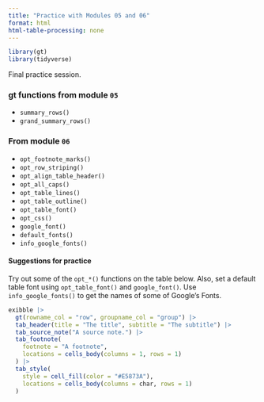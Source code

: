 ```yaml
---
title: "Practice with Modules 05 and 06"
format: html
html-table-processing: none
---
```


```r
library(gt)
library(tidyverse)
```

Final practice session.

### **gt** functions from module `05`

- `summary_rows()`
- `grand_summary_rows()`

### From module `06`

- `opt_footnote_marks()`
- `opt_row_striping()`
- `opt_align_table_header()`
- `opt_all_caps()`
- `opt_table_lines()`
- `opt_table_outline()`
- `opt_table_font()`
- `opt_css()`
- `google_font()`
- `default_fonts()`
- `info_google_fonts()`

#### Suggestions for practice

Try out some of the `opt_*()` functions on the table below. Also, set a default table font using `opt_table_font()` and `google_font()`. Use `info_google_fonts()` to get the names of some of Google's Fonts.

```r
exibble |>
  gt(rowname_col = "row", groupname_col = "group") |>
  tab_header(title = "The title", subtitle = "The subtitle") |>
  tab_source_note("A source note.") |>
  tab_footnote(
    footnote = "A footnote",
    locations = cells_body(columns = 1, rows = 1)
  ) |>
  tab_style(
    style = cell_fill(color = "#E5873A"),
    locations = cells_body(columns = char, rows = 1)
  )
```

